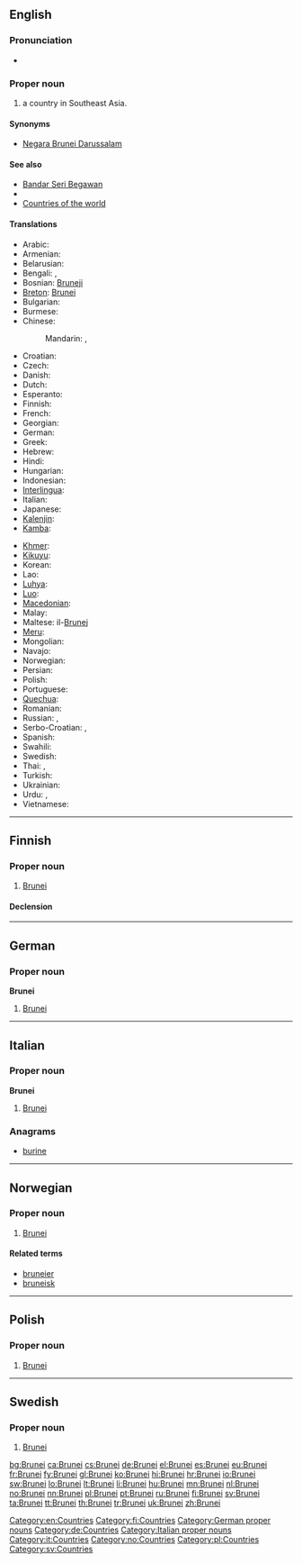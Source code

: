 ==English==

===Pronunciation===
* {{audio|En-us-Brunei.ogg|Audio (US)}}

===Proper noun===
{{en-proper noun}}

# a country in Southeast Asia.

====Synonyms====
* [[Negara Brunei Darussalam]]

====See also====
* [[Bandar Seri Begawan]]
* {{pedialite}}
* [[Appendix:Countries of the world|Countries of the world]]

====Translations====
{{trans-top|A country in Southeast Asia}}
* Arabic: {{t|ar|بروناي|m|tr=brunay}}
* Armenian: {{t-|hy|Բրունեյ|tr=Bruney}}
* Belarusian: {{t-|be|Бруней|m|tr=Brunéj|xs=Belarusian}}
* Bengali: {{t-|bn|ব্রুনাই|tr=bruna'i}}, {{t-|bn|ব্রুনেই|tr=brune'i}}
* Bosnian: [[Bruneji]] {{m|p}}
* [[Breton]]: [[Brunei]]
* Bulgarian: {{t+|bg|Бруней}}
* Burmese: {{t|my|ဘရူနိုင်းနိုင်ငံ|sc=Mymr|xs=Burmese}}
* Chinese:
*: Mandarin: {{t-|cmn|文萊|sc=Hani}}, {{t-|cmn|文莱|tr=Wénlái|sc=Hani}}
* Croatian: {{t+|hr|Brunej|m}}
* Czech: {{t+|cs|Brunej|f}}
* Danish: {{t-|da|Brunei}}
* Dutch: {{t+|nl|Brunei}}
* Esperanto: {{t|eo|Brunejo}}
* Finnish: {{t+|fi|Brunei}}
* French: {{t+|fr|Brunei}}
* Georgian: {{t|ka|ბრუნეი|tr=brunei|sc=Geor|xs=Georgian}}
* German: {{t+|de|Brunei Darussalam}}
* Greek: {{t+|el|Μπρουνέι|n|tr=Brounéi}}
* Hebrew: {{t-|he|ברוניי}}
* Hindi: {{t+|hi|ब्रुनेई|tr=brunēī|xs=Hindi}}
* Hungarian: {{t+|hu|Brunei}}
* Indonesian: {{t-|id|Brunei|xs=Indonesian}}
* [[Interlingua]]: {{t|ia|Brunei}}
* Italian: {{t-|it|Brunei}}
* Japanese: {{t+|ja|ブルネイ|tr=Burunei}}
* [[Kalenjin]]: {{tø|kln|Brunei}}
* [[Kamba]]: {{tø|kam|Brunei}}
{{trans-mid}}
* [[Khmer]]: {{t|km|ព្រុយណេ|sc=Khmr|xs=Khmer|tr=pruyneh}}
* [[Kikuyu]]: {{tø|ki|Brunei}}
* Korean: {{t+|ko|브루나이|tr=Beurunai|sc=Hang}}
* Lao: {{t|lo|ບຣູໄນ|tr=palūnai|sc=Laoo}}
* [[Luhya]]: {{tø|luy|Brunei}}
* [[Luo]]: {{tø|luo|Brunei}}
* [[Macedonian]]: {{t|mk|Брунеј|m|tr=Brúnej}}
* Malay: {{t-|ms|Brunei|xs=Malay}}
* Maltese: il-[[Brunej]]
* [[Meru]]: {{tø|mer|Brunei}}
* Mongolian: {{t-|mn|Бруней|tr=Brunéj|sc=Cyrl|xs=Mongolian}}
* Navajo: {{tø|nv|Bwoonéí}}
* Norwegian: {{t+|no|Brunei}}
* Persian: {{t|fa|برونئی|tr=Boruney|xs=Persian}}
* Polish: {{t+|pl|Brunei}}
* Portuguese: {{t+|pt|Brunei}}
* [[Quechua]]: {{t-|qu|Bruniy|xs=Quechua}}
* Romanian: {{t-|ro|Brunei}}
* Russian: {{t+|ru|Бруней|m|tr=Brunéj}}, {{t|ru|Бруней-Даруссалам|m|tr=Brunéj-Darussalám}}
* Serbo-Croatian: {{t|sh|Брунеј|m|sc=Cyrl|xs=Serbo-Croatian}}, {{t|sh|Brunej|m|xs=Serbo-Croatian}}
* Spanish: {{t+|es|Brunéi}}
* Swahili: {{t+|sw|Brunei|xs=Swahili}}
* Swedish: {{t+|sv|Brunei}}
* Thai: {{t|th|ประเทศบรูไน|tr=bpràtêt bàrŏonai}}, {{t|th|บรูไน|tr=bàrŏonai}}
* Turkish: {{t+|tr|Bruney}}
* Ukrainian: {{t+|uk|Бруней|m|tr=Brunéj|xs=Ukrainian}}
* Urdu: {{t|ur|برونائی|xs=Urdu}},  {{t|ur|برونائی دارالسلام|xs=Urdu}}
* Vietnamese: {{t-|vi|Brunei|xs=Vietnamese}}
{{trans-bottom}}

[[Category:en:Countries]]

----

==Finnish==
{{wikipedia|lang=fi}}

===Proper noun===
{{infl|fi|proper noun}}

# [[#English|Brunei]]

====Declension====
{{fi-decl-voi|Brune|i|nopl=1}}

[[Category:fi:Countries]]

----

==German==
{{wikipedia|lang=de}}

===Proper noun===
'''Brunei''' {{n}}

# [[#English|Brunei]]

[[Category:German proper nouns]]
[[Category:de:Countries]]

----

==Italian==
{{wikipedia|lang=it}}

===Proper noun===
'''Brunei''' {{m}}

# [[#English|Brunei]]

===Anagrams===
* [[burine#Italian|burine]]

[[Category:Italian proper nouns]]
[[Category:it:Countries]]

----

==Norwegian==

===Proper noun===
{{infl|no|proper noun}}

# [[#English|Brunei]]

====Related terms====
* [[bruneier]]
* [[bruneisk]]

[[Category:no:Countries]]

----

==Polish==

===Proper noun===
{{infl|pl|proper noun|g=n|undeclinable}}

# [[#English|Brunei]]

[[Category:pl:Countries]]

----

==Swedish==

===Proper noun===
{{infl|sv|proper noun}}

# [[#English|Brunei]]

[[Category:sv:Countries]]

[[bg:Brunei]]
[[ca:Brunei]]
[[cs:Brunei]]
[[de:Brunei]]
[[el:Brunei]]
[[es:Brunei]]
[[eu:Brunei]]
[[fr:Brunei]]
[[fy:Brunei]]
[[gl:Brunei]]
[[ko:Brunei]]
[[hi:Brunei]]
[[hr:Brunei]]
[[io:Brunei]]
[[sw:Brunei]]
[[lo:Brunei]]
[[lt:Brunei]]
[[li:Brunei]]
[[hu:Brunei]]
[[mn:Brunei]]
[[nl:Brunei]]
[[no:Brunei]]
[[nn:Brunei]]
[[pl:Brunei]]
[[pt:Brunei]]
[[ru:Brunei]]
[[fi:Brunei]]
[[sv:Brunei]]
[[ta:Brunei]]
[[tt:Brunei]]
[[th:Brunei]]
[[tr:Brunei]]
[[uk:Brunei]]
[[zh:Brunei]]
